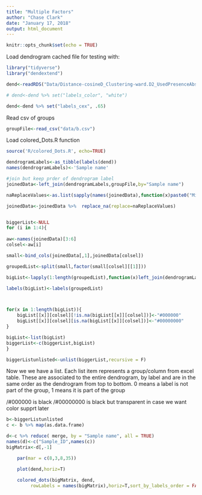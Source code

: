 ```yaml
---
title: "Multiple Factors"
author: "Chase Clark"
date: "January 17, 2018"
output: html_document
---
```


```r
knitr::opts_chunk$set(echo = TRUE)
```


Load dendrogram cached file for testing with:
```r
library("tidyverse")
library("dendextend")

dend<-readRDS("Data/Distance-cosineD_Clustering-ward.D2_UsedPresenceAbsence_SNR-4_PercentPresence-70_LowCut-3000_HighCut-15000.rds")

# dend<-dend %>% set("labels_color", "white")

dend<-dend %>% set("labels_cex", .65)

```

Read csv of groups
```r
groupFile<-read_csv("data/b.csv")
```

Load colored_Dots.R function
```r
source('R/colored_Dots.R', echo=TRUE)
```



```r

dendrogramLabels<-as_tibble(labels(dend))
names(dendrogramLabels)<-'Sample name'

#join but keep prder of dendrogram label
joinedData<-left_join(dendrogramLabels,groupFile,by="Sample name")

naReplaceValues<-as.list(sapply(names(joinedData),function(x)paste0("Missing ",x)))

joinedData<-joinedData %>%  replace_na(replace=naReplaceValues)



```

```r
biggerList<-NULL
for (i in 1:4){
  
aw<-names(joinedData)[3:6]
colsel<-aw[i]

small<-bind_cols(joinedData[,1],joinedData[colsel])

groupedList<-split(small,factor(small[colsel][[1]]))

bigList<-lapply(1:length(groupedList),function(x)left_join(dendrogramLabels,groupedList[[x]],by='Sample name'))

labels(bigList)<-labels(groupedList)



for(x in 1:length(bigList)){
    bigList[[x]][colsel][!is.na(bigList[[x]][colsel])]<-"#000000"
    bigList[[x]][colsel][is.na(bigList[[x]][colsel])]<-"#00000000"
}

bigList<-list(bigList)
biggerList<-c(biggerList,bigList)
}

```



```r
biggerListunlisted<-unlist(biggerList,recursive = F)
```






Now we we have a list. Each list item represents a group/column from excel table.
These are associated to the entire dendrogram, by label and are in the same order as the dendrogram from top to bottom.
0 means a label is not part of the group, 1 means it is part of the group


/#000000  is black
/#00000000 is black but transparent   in case we want color supprt later






```r
b<-biggerListunlisted
c <- b %>% map(as.data.frame)

d<-c %>% reduce( merge, by = "Sample name", all = TRUE)
names(d)<-c("Sample_ID",names(c))
bigMatrix<-d[,-1]
```




```r

    par(mar = c(8,3,8,35))

    plot(dend,horiz=T)
    
    colored_dots(bigMatrix, dend,
         rowLabels = names(bigMatrix),horiz=T,sort_by_labels_order = FALSE,cex.rowLabels = .8) 

    
    
  
  
```
